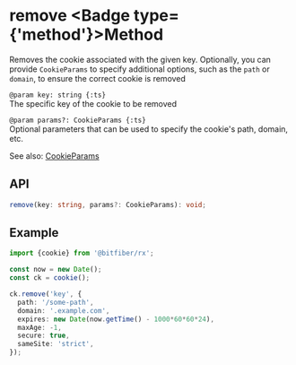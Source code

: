 
# remove <Badge type={'method'}>Method</Badge>

Removes the cookie associated with the given key. Optionally, you can provide `CookieParams` to
specify additional options, such as the `path` or `domain`, to ensure the correct cookie is removed

`@param key: string {:ts}`  
The specific key of the cookie to be removed

`@param params?: CookieParams {:ts}`  
Optional parameters that can be used to specify the cookie's path, domain, etc.

See also: [CookieParams](/sources/reference/cookieParams)

## API

```ts copy
remove(key: string, params?: CookieParams): void;
```

## Example

```ts copy
import {cookie} from '@bitfiber/rx';

const now = new Date();
const ck = cookie();

ck.remove('key', {
  path: '/some-path',
  domain: '.example.com',
  expires: new Date(now.getTime() - 1000*60*60*24),
  maxAge: -1,
  secure: true,
  sameSite: 'strict',
});
```
